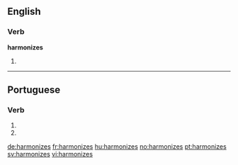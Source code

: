 ==English==

===Verb===
'''harmonizes'''

# {{en-third-person singular of|harmonize}}

----

==Portuguese==

===Verb===
{{head|pt|verb form}}

# {{conjugation of|harmonizar||2|s|present|subjunctive|lang=pt}}
# {{conjugation of|harmonizar||2|s|negative|imperative|lang=pt}}

[[de:harmonizes]]
[[fr:harmonizes]]
[[hu:harmonizes]]
[[no:harmonizes]]
[[pt:harmonizes]]
[[sv:harmonizes]]
[[vi:harmonizes]]